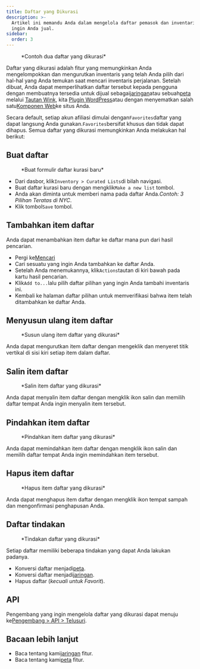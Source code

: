 ```yaml
---
title: Daftar yang Dikurasi
description: >-
  Artikel ini memandu Anda dalam mengelola daftar pemasok dan inventaris yang
  ingin Anda jual.
sidebar:
  order: 3
---
```


<figure>
  <CloudinaryImage width="700" height="225" resize="scale" quality="best" alt="Daftar yang dikurasi" src="academy/curated-lists" errorImage="noimage_opaque_nyrtl0.png" />

  <figcaption>*Contoh dua daftar yang dikurasi*</figcaption>
</figure>


Daftar yang dikurasi adalah fitur yang memungkinkan Anda mengelompokkan dan mengurutkan inventaris yang telah Anda pilih dari hal-hal yang Anda temukan saat mencari inventaris perjalanan.
Setelah dibuat, Anda dapat memperlihatkan daftar tersebut kepada pengguna dengan membuatnya tersedia untuk dijual sebagai[jaringan](/studio/grids)atau sebuah[peta](/studio/maps) melalui [Tautan Wink](/link-manager/wink-links), kita [Plugin WordPress](/developers/wordpress/)atau dengan menyematkan salah satu[Komponen Web](/developers/web-components)ke situs Anda.

Secara default, setiap akun afiliasi dimulai dengan`Favorites`daftar yang dapat langsung Anda gunakan.`Favorites`bersifat khusus dan tidak dapat dihapus.
Semua daftar yang dikurasi memungkinkan Anda melakukan hal berikut:

## Buat daftar

<figure>
  <CloudinaryImage width="350" height="219" resize="scale" quality="best" alt="Buat daftar yang dikurasi" src="academy/create-curated-list" errorImage="noimage_opaque_nyrtl0.png" />

  <figcaption>*Buat formulir daftar kurasi baru*</figcaption>
</figure>


* Dari dasbor, klik`Inventory > Curated Lists`di bilah navigasi.
* Buat daftar kurasi baru dengan mengklik`Make a new list` tombol.
* Anda akan diminta untuk memberi nama pada daftar Anda.*Contoh: 3 Pilihan Teratas di NYC*.
* Klik tombol`Save` tombol.

## Tambahkan item daftar

Anda dapat menambahkan item daftar ke daftar mana pun dari hasil pencarian.

* Pergi ke[Mencari](/studio/search)
* Cari sesuatu yang ingin Anda tambahkan ke daftar Anda.
* Setelah Anda menemukannya, klik`Actions`tautan di kiri bawah pada kartu hasil pencarian.
* Klik`Add to...`lalu pilih daftar pilihan yang ingin Anda tambahi inventaris ini.
* Kembali ke halaman daftar pilihan untuk memverifikasi bahwa item telah ditambahkan ke daftar Anda.

## Menyusun ulang item daftar

<figure>
  <CloudinaryImage width="350" height="183" resize="scale" quality="best" alt="Susun ulang item daftar yang dikurasi" src="academy/reorder-curated-list" errorImage="noimage_opaque_nyrtl0.png" />

  <figcaption>*Susun ulang item daftar yang dikurasi*</figcaption>
</figure>


Anda dapat mengurutkan item daftar dengan mengeklik dan menyeret titik vertikal di sisi kiri setiap item dalam daftar.

## Salin item daftar

<figure>
  <CloudinaryImage width="450" height="178" resize="scale" quality="best" alt="Salin ke item daftar yang dikurasi" src="academy/copy-to-curated-list" errorImage="noimage_opaque_nyrtl0.png" />

  <figcaption>*Salin item daftar yang dikurasi*</figcaption>
</figure>


Anda dapat menyalin item daftar dengan mengklik ikon salin dan memilih daftar tempat Anda ingin menyalin item tersebut.

## Pindahkan item daftar

<figure>
  <CloudinaryImage width="450" height="173" resize="scale" quality="best" alt="Pindahkan item daftar yang dikurasi" src="academy/move-to-curated-list" errorImage="noimage_opaque_nyrtl0.png" />

  <figcaption>*Pindahkan item daftar yang dikurasi*</figcaption>
</figure>


Anda dapat memindahkan item daftar dengan mengklik ikon salin dan memilih daftar tempat Anda ingin memindahkan item tersebut.

## Hapus item daftar

<figure>
  <CloudinaryImage width="350" height="216" resize="scale" quality="best" alt="Hapus item daftar yang dikurasi" src="academy/remove-curated-list-item" errorImage="noimage_opaque_nyrtl0.png" />

  <figcaption>*Hapus item daftar yang dikurasi*</figcaption>
</figure>


Anda dapat menghapus item daftar dengan mengklik ikon tempat sampah dan mengonfirmasi penghapusan Anda.

## Daftar tindakan

<figure>
  <CloudinaryImage width="350" height="183" resize="scale" quality="best" alt="Tindakan daftar yang dikurasi" src="academy/curated-list-actions" errorImage="noimage_opaque_nyrtl0.png" />

  <figcaption>*Tindakan daftar yang dikurasi*</figcaption>
</figure>


Setiap daftar memiliki beberapa tindakan yang dapat Anda lakukan padanya.

* Konversi daftar menjadi[peta](/studio/maps).
* Konversi daftar menjadi[jaringan](/studio/grids).
* Hapus daftar (*kecuali untuk Favorit*).

## API

Pengembang yang ingin mengelola daftar yang dikurasi dapat menuju ke[Pengembang > API > Telusuri](/developers/apis/#browse-api).

## Bacaan lebih lanjut

* Baca tentang kami[jaringan](/studio/grids) fitur.
* Baca tentang kami[peta](/studio/maps) fitur.

